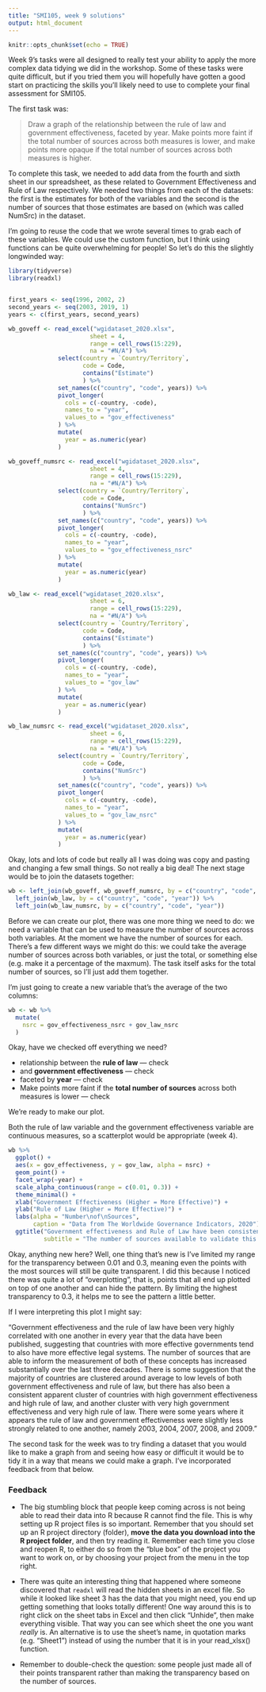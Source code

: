 ```yaml
---
title: "SMI105, week 9 solutions"
output: html_document
---
```


```r
knitr::opts_chunk$set(echo = TRUE)
```

Week 9's tasks were all designed to really test your ability to apply the more complex data tidying we did in the workshop. Some of these tasks were quite difficult, but if you tried them you will hopefully have gotten a good start on practicing the skills you'll likely need to use to complete your final assessment for SMI105. 

The first task was:

> Draw a graph of the relationship between the rule of law and government effectiveness, faceted by year. Make points more faint if the total number of sources across both measures is lower, and make points more opaque if the total number of sources across both measures is higher.

To complete this task, we needed to add data from the fourth and sixth sheet in our spreadsheet, as these related to Government Effectiveness and Rule of Law respectively. We needed two things from each of the datasets: the first is the estimates for both of the variables and the second is the number of sources that those estimates are based on (which was called NumSrc) in the dataset. 

I'm going to reuse the code that we wrote several times to grab each of these variables. We could use the custom function, but I think using functions can be quite overwhelming for people! So let's do this the slightly longwinded way:

```r

library(tidyverse)
library(readxl)


first_years <- seq(1996, 2002, 2)
second_years <- seq(2003, 2019, 1)
years <- c(first_years, second_years)

wb_goveff <- read_excel("wgidataset_2020.xlsx",
                       sheet = 4,
                       range = cell_rows(15:229), 
                       na = "#N/A") %>% 
              select(country = `Country/Territory`, 
                     code = Code, 
                     contains("Estimate")
                     ) %>%
              set_names(c("country", "code", years)) %>%
              pivot_longer(
                cols = c(-country, -code),
                names_to = "year",
                values_to = "gov_effectiveness"
              ) %>%
              mutate(
                year = as.numeric(year)
              )

wb_goveff_numsrc <- read_excel("wgidataset_2020.xlsx",
                       sheet = 4,
                       range = cell_rows(15:229), 
                       na = "#N/A") %>% 
              select(country = `Country/Territory`, 
                     code = Code, 
                     contains("NumSrc")
                     ) %>%
              set_names(c("country", "code", years)) %>%
              pivot_longer(
                cols = c(-country, -code),
                names_to = "year",
                values_to = "gov_effectiveness_nsrc"
              ) %>%
              mutate(
                year = as.numeric(year)
              )

wb_law <- read_excel("wgidataset_2020.xlsx",
                       sheet = 6,
                       range = cell_rows(15:229), 
                       na = "#N/A") %>% 
              select(country = `Country/Territory`, 
                     code = Code, 
                     contains("Estimate")
                     ) %>%
              set_names(c("country", "code", years)) %>%
              pivot_longer(
                cols = c(-country, -code),
                names_to = "year",
                values_to = "gov_law"
              ) %>%
              mutate(
                year = as.numeric(year)
              )

wb_law_numsrc <- read_excel("wgidataset_2020.xlsx",
                       sheet = 6,
                       range = cell_rows(15:229), 
                       na = "#N/A") %>% 
              select(country = `Country/Territory`, 
                     code = Code, 
                     contains("NumSrc")
                     ) %>%
              set_names(c("country", "code", years)) %>%
              pivot_longer(
                cols = c(-country, -code),
                names_to = "year",
                values_to = "gov_law_nsrc"
              ) %>%
              mutate(
                year = as.numeric(year)
              )


```


Okay, lots and lots of code but really all I was doing was copy and pasting and changing a few small things. So not really a big deal! The next stage would be to join the datasets together:


```r

wb <- left_join(wb_goveff, wb_goveff_numsrc, by = c("country", "code", "year")) %>%
  left_join(wb_law, by = c("country", "code", "year")) %>%
  left_join(wb_law_numsrc, by = c("country", "code", "year"))

```


Before we can create our plot, there was one more thing we need to do: we need a variable that can be used to measure the number of sources across both variables. At the moment we have the number of sources for each. There's a few different ways we might do this: we could take the average number of sources across both variables, or just the total, or something else (e.g. make it a percentage of the maxmum). The task itself asks for the total number of sources, so I'll just add them together.

I'm just going to create a new variable that's the average of the two columns:

```r

wb <- wb %>%
  mutate(
    nsrc = gov_effectiveness_nsrc + gov_law_nsrc
  )

```

Okay, have we checked off everything we need?

* relationship between the **rule of law** — check 
* and **government effectiveness** — check
* faceted by **year** — check
* Make points more faint if the **total number of sources** across both measures is lower — check

We're ready to make our plot.

Both the rule of law variable and the government effectiveness variable are continuous measures, so a scatterplot would be appropriate (week 4).


```r

wb %>%
  ggplot() +
  aes(x = gov_effectiveness, y = gov_law, alpha = nsrc) +
  geom_point() +
  facet_wrap(~year) +
  scale_alpha_continuous(range = c(0.01, 0.3)) +
  theme_minimal() +
  xlab("Government Effectiveness (Higher = More Effective)") +
  ylab("Rule of Law (Higher = More Effective)") +
  labs(alpha = "Number\nof\nSources",
       caption = "Data from The Worldwide Governance Indicators, 2020") +
  ggtitle("Government effectiveness and Rule of Law have been consistently\nhighly correlated with one another.", 
          subtitle = "The number of sources available to validate this has also steadily\nincreased over time.")

```

Okay, anything new here? Well, one thing that's new is I've limited my range for the transparency between 0.01 and 0.3, meaning even the points with the most sources will still be quite transparent. I did this because I noticed there was quite a lot of "overplotting", that is, points that all end up plotted on top of one another and can hide the pattern. By limiting the highest transparency to 0.3, it helps me to see the pattern a little better.

If I were interpreting this plot I might say:

"Government effectiveness and the rule of law have been very highly correlated with one another in every year that the data have been published, suggesting that countries with more effective governments tend to also have more effective legal systems. The number of sources that are able to inform the measurement of both of these concepts has increased substantially over the last three decades. There is some suggestion that the majority of countries are clustered around average to low levels of both government effectiveness and rule of law, but there has also been a consistent apparent cluster of countries with high government effectiveness and high rule of law, and another cluster with very high government effectiveness and very high rule of law. There were some years where it appears the rule of law and government effectiveness were slightly less strongly related to one another, namely 2003, 2004, 2007, 2008, and 2009."

The second task for the week was to try finding a dataset that you would like to make a graph from and seeing how easy or difficult it would be to tidy it in a way that means we could make a graph. I've incorporated feedback from that below.

### Feedback

* The big stumbling block that people keep coming across is not being able to read their data into R because R cannot find the file. This is why setting up R project files is so important. Remember that you should set up an R project directory (folder), **move the data you download into the R project folder**, and then try reading it. Remember each time you close and reopen R, to either do so from the "blue box" of the project you want to work on, or by choosing your project from the menu in the top right.

* There was quite an interesting thing that happened where someone discovered that `readxl` will read the hidden sheets in an excel file. So while it looked like sheet 3 has the data that you might need, you end up getting something that looks totally different! One way around this is to right click on the sheet tabs in Excel and then click "Unhide", then make everything visible. That way you can see which sheet the one you want *really* is. An alternative is to use the sheet's name, in quotation marks (e.g. "Sheet1") instead of using the number that it is in your read_xlsx() function.

* Remember to double-check the question: some people just made all of their points transparent rather than making the transparency based on the number of sources.
